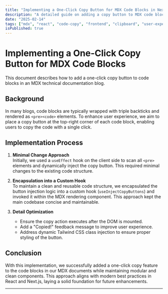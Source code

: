 ```yaml
---
title: "Implementing a One-Click Copy Button for MDX Code Blocks in Next.js"
description: "A detailed guide on adding a copy button to MDX code blocks in your technical blog using React and modern best practices."
date: "2025-02-14"
tags: ["mdx", "react", "code-copy", "frontend", "clipboard", "user-experience"]
isPublished: true
---
```


# Implementing a One-Click Copy Button for MDX Code Blocks

This document describes how to add a one-click copy button to code blocks in an MDX technical documentation blog.

## Background

In many blogs, code blocks are typically wrapped with triple backticks and rendered as `<pre><code>` elements. To enhance user experience, we aim to place a copy button at the top-right corner of each code block, enabling users to copy the code with a single click.

## Implementation Process

1. **Minimal Change Approach**  
   Initially, we used a `useEffect` hook on the client side to scan all `<pre>` elements and dynamically inject the copy button. This required minimal changes to the existing code structure.

2. **Encapsulation into a Custom Hook**  
   To maintain a clean and reusable code structure, we encapsulated the button injection logic into a custom hook (`useInjectCopyButtons`) and invoked it within the MDX rendering component. This approach kept the main codebase concise and maintainable.

3. **Detail Optimization**
   - Ensure the copy action executes after the DOM is mounted.
   - Add a "Copied!" feedback message to improve user experience.
   - Address dynamic Tailwind CSS class injection to ensure proper styling of the button.

## Conclusion

With this implementation, we successfully added a one-click copy feature to the code blocks in our MDX documents while maintaining modular and clean components. This approach aligns with modern best practices in React and Next.js, laying a solid foundation for future enhancements.

---
